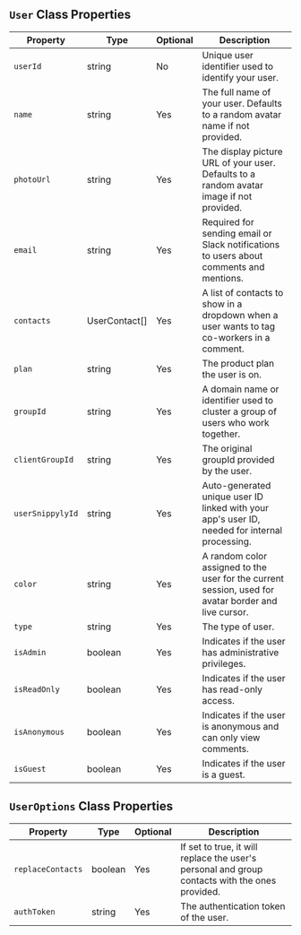 

## `User` Class Properties

| Property         | Type          | Optional | Description                                                                                               |
|------------------|---------------|----------|-----------------------------------------------------------------------------------------------------------|
| `userId`         | string        | No       | Unique user identifier used to identify your user.                                                        |
| `name`           | string        | Yes      | The full name of your user. Defaults to a random avatar name if not provided.                             |
| `photoUrl`       | string        | Yes      | The display picture URL of your user. Defaults to a random avatar image if not provided.                  |
| `email`          | string        | Yes      | Required for sending email or Slack notifications to users about comments and mentions.                   |
| `contacts`       | UserContact[] | Yes      | A list of contacts to show in a dropdown when a user wants to tag co-workers in a comment.                |
| `plan`           | string        | Yes      | The product plan the user is on.                                                                          |
| `groupId`        | string        | Yes      | A domain name or identifier used to cluster a group of users who work together.                           |
| `clientGroupId`  | string        | Yes      | The original groupId provided by the user.                                                                |
| `userSnippylyId` | string        | Yes      | Auto-generated unique user ID linked with your app's user ID, needed for internal processing.             |
| `color`          | string        | Yes      | A random color assigned to the user for the current session, used for avatar border and live cursor.      |
| `type`           | string        | Yes      | The type of user.                                                                                         |
| `isAdmin`        | boolean       | Yes      | Indicates if the user has administrative privileges.                                                      |
| `isReadOnly`     | boolean       | Yes      | Indicates if the user has read-only access.                                                               |
| `isAnonymous`    | boolean       | Yes      | Indicates if the user is anonymous and can only view comments.                                            |
| `isGuest`        | boolean       | Yes      | Indicates if the user is a guest.                                                                         |                                                          |

## `UserOptions` Class Properties

| Property        | Type    | Optional | Description                                                                      |
|------------------|---------|----------|-----------------------------------------------------------------------------------|
| `replaceContacts`| boolean | Yes      | If set to true, it will replace the user's personal and group contacts with the ones provided. |
| `authToken`      | string  | Yes      | The authentication token of the user.                                             |

